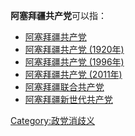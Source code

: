 '''阿塞拜疆共产党'''可以指：
*[[阿塞拜疆共产党|阿塞拜疆共产党]]
*[[阿塞拜疆共产党_(1920年)|阿塞拜疆共产党 (1920年)]]
*[[阿塞拜疆共产党_(1996年)|阿塞拜疆共产党 (1996年)]]
*[[阿塞拜疆共产党_(2011年)|阿塞拜疆共产党 (2011年)]]
*[[阿塞拜疆联合共产党|阿塞拜疆联合共产党]]
*[[阿塞拜疆新世代共产党|阿塞拜疆新世代共产党]]

[[Category:政党消歧义|Category:政党消歧义]]
{{disambig|Cat=七字组织机构消歧义}}